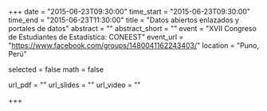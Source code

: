 +++
date = "2015-06-23T09:30:00"
time_start = "2015-06-23T09:30:00"
time_end = "2015-06-23T11:30:00"
title = "Datos abiertos enlazados y portales de datos"
abstract = ""
abstract_short = ""
event = "XVII Congreso de Estudiantes de Estadística: CONEEST"
event_url = "https://www.facebook.com/groups/1480041162243403/"
location = "Puno, Perú"

selected = false
math = false

url_pdf = ""
url_slides = ""
url_video = ""

+++

